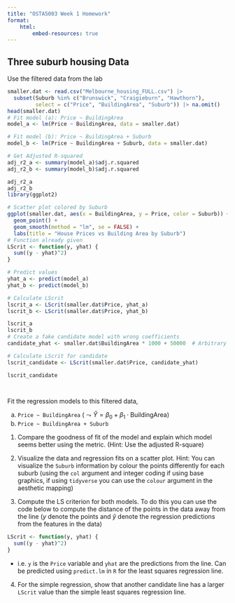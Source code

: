 ```yaml
---
title: "OSTA5003 Week 1 Homework"
format:
    html:
        embed-resources: true
---
```


## Three suburb housing Data

Use the filtered data from the lab

```r
smaller.dat <- read.csv("Melbourne_housing_FULL.csv") |>
  subset(Suburb %in% c("Brunswick", "Craigieburn", "Hawthorn"),
         select = c("Price", "BuildingArea", "Suburb")) |> na.omit()
head(smaller.dat)
# Fit model (a): Price ~ BuildingArea
model_a <- lm(Price ~ BuildingArea, data = smaller.dat)

# Fit model (b): Price ~ BuildingArea + Suburb
model_b <- lm(Price ~ BuildingArea + Suburb, data = smaller.dat)

# Get Adjusted R-squared
adj_r2_a <- summary(model_a)$adj.r.squared
adj_r2_b <- summary(model_b)$adj.r.squared

adj_r2_a
adj_r2_b
library(ggplot2)

# Scatter plot colored by Suburb
ggplot(smaller.dat, aes(x = BuildingArea, y = Price, color = Suburb)) +
  geom_point() +
  geom_smooth(method = "lm", se = FALSE) +
  labs(title = "House Prices vs Building Area by Suburb")
# Function already given
LScrit <- function(y, yhat) {
  sum((y - yhat)^2)
}

# Predict values
yhat_a <- predict(model_a)
yhat_b <- predict(model_b)

# Calculate LScrit
lscrit_a <- LScrit(smaller.dat$Price, yhat_a)
lscrit_b <- LScrit(smaller.dat$Price, yhat_b)

lscrit_a
lscrit_b
# Create a fake candidate model with wrong coefficients
candidate_yhat <- smaller.dat$BuildingArea * 1000 + 50000  # Arbitrary wrong model

# Calculate LScrit for candidate
lscrit_candidate <- LScrit(smaller.dat$Price, candidate_yhat)

lscrit_candidate




```

Fit the regression models to this filtered data,

a. `Price ~ BuildingArea` ($\leadsto \widehat Y = \beta_0 + \beta_1 \cdot \text{BuildingArea}$)
a. `Price ~ BuildingArea + Suburb`

1. Compare the goodness of fit of the model and explain which model seems better using the metric. (Hint: Use the adjusted R-square)

2. Visualize the data and regression fits on a scatter plot. Hint: You can visualize the `Suburb` information by colour the points differently for each suburb (using the `col` argument and integer coding if using base graphics, if using `tidyverse` you can use the `colour` argument in the aesthetic mapping)

3. Compute the LS criterion for both models. To do this you can use the code below to compute the distance of the points in the data away from the line ($y$ denote the points and $\widehat y$ denote the regression predictions from the features in the data)

```r
LScrit <- function(y, yhat) {
  sum((y - yhat)^2)
}
```

* i.e. `y` is the `Price` variable and `yhat` are the predictions from the line. Can be predicted using `predict.lm` in `R` for the least squares regression line.

4. For the simple regression, show that another candidate line has a larger `LScrit` value than the simple least squares regression line.



